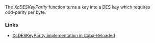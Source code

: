 The ''XcDESKeyParity'' function turns a key into a DES key which requires odd-parity per byte.

{{FIXME|reason=Mention crypto vector}}

=== Links ===

* [https://github.com/Cxbx-Reloaded/Cxbx-Reloaded/blob/f73114df61d943ba73b329a6e4bd6805254af243/src/CxbxKrnl/EmuKrnlXc.cpp#L234 XcDESKeyParity implementation in Cxbx-Reloaded]